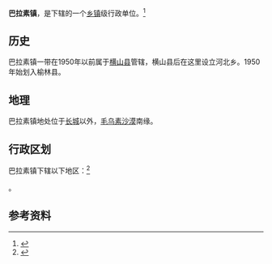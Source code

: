 {{中国乡级行政区|61/08/02/109/000}}

'''巴拉素镇'''，是{{PRC admin/fullname|61/08/02/109/000|3}}下辖的一个[[乡镇|乡镇]]级行政单位。<ref>{{PRC admin/ref sgc|{{PRC admin/parent|61/08/02/109/000}}}}</ref>

== 历史 ==
巴拉素镇一带在1950年以前属于[[横山县|横山县]]管辖，横山县后在这里设立河北乡。1950年始划入榆林县。

== 地理 ==
巴拉素镇地处位于[[长城|长城]]以外，[[毛乌素沙漠|毛乌素沙漠]]南缘。

== 行政区划 ==

巴拉素镇下辖以下地区：<ref>{{PRC admin/ref sgc|61/08/02/109/000}}</ref>

{{PRC admin/children|61/08/02/109/000}}。

== 参考资料 ==

{{reflist}}

{{行政区划小作品}}
{{PRC admin/navcat|61/08/02/109/000}}